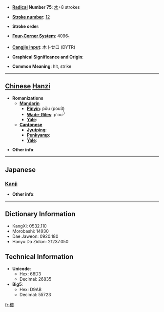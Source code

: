 * '''[[Wiktionary:Chinese radical index| Radical]] Number 75''': [[Wiktionary:Chinese radical index 木|木]]+8 strokes

* '''[[Wiktionary:Chinese total strokes index|Stroke number]]''': [[Wiktionary:Chinese total strokes index 12|12]]

* '''Stroke order''': 

* '''[[Wiktionary:Chinese four corner index|Four-Corner System]]''': 4096<sub>1</sub>

* '''[[Wiktionary:Chinese Cangjie index|Cangjie input]]''': 木卜廿口 (DYTR)

* '''Graphical Significance and Origin''': 

* '''Common Meaning''': hit, strike

----

== [[Chinese]] [[Hanzi]] ==

* '''Romanizations'''
** '''[[Mandarin]]'''
*** '''[[Pinyin]]''': pǒu (pou3)
*** '''[[Wade-Giles]]''': p'ou<sup>3</sup>
*** '''[[Yale]]''': 
** '''[[Cantonese]]'''
*** '''[[Jyutping]]''':
*** '''[[Penkyamp]]''': 
*** '''[[Yale]]''': 

* '''Other info''': 

----

==Japanese==
===[[Kanji]]===
{{kanji|on readings=[[ほう]] (hō), [[ぼう]] (bō)|kun readings=[[つえ]] (tsue), [[ふみいた]] (fumiita)}}

* '''Other info''':  

----

== Dictionary Information ==

* KangXi: 0532.110
* Morobashi: 14930
* Dae Jaweon: 0920.180
* Hanyu Da Zidian: 21237.050

== Technical Information ==

* '''Unicode''':
** Hex: 68D3
** Decimal: 26835
* '''Big5''':
** Hex: D9AB
** Decimal: 55723

[[fr:棓]]
